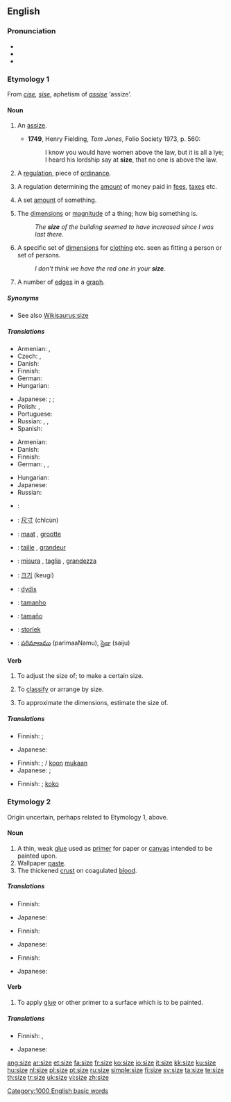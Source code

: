 ==English==

===Pronunciation===
* {{IPA|/saɪz/}}
* {{audio|en-us-size.ogg|Audio (US)}}
* {{rhymes|aɪz}}

===Etymology 1===
From {{etyl|fro}} ''[[cise]], [[sise]]'', aphetism of ''[[assise]]'' ‘assize’.

====Noun====
{{en-noun}}

# {{obsolete|_|except|_|dialectal}} An [[assize]].
#* '''1749''', Henry Fielding, ''Tom Jones'', Folio Society 1973, p. 560:
#*: I know you would have women above the law, but it is all a lye; I heard his lordship say at '''size''', that no one is above the law.
# {{obsolete}} A [[regulation]], piece of [[ordinance]].
# {{obsolete}} A regulation determining the [[amount]] of money paid in [[fees]], [[taxes]] etc.
# {{obsolete}} A set [[amount]] of something.
# The [[dimensions]] or [[magnitude]] of a thing; how big something is.
#: ''The '''size''' of the building seemed to have increased since I was last there.''
# A specific set of [[dimension]]s for [[clothing]] etc. seen as fitting a person or set of persons.
#: ''I don't think we have the red one in your '''size'''.''
# {{graph theory}} A number of [[edges]] in a [[graph]].

=====Synonyms=====
* See also [[Wikisaurus:size]]

=====Translations=====
{{trans-see|assize}}

{{trans-top|dimensions or magnitude of a thing}}
* Armenian: {{t-|hy|չափ|tr=čap|sc=Armn|xs=Armenian}},  {{t-|hy|մեծություն|tr=meçut’yun|sc=Armn|xs=Armenian}}
* Czech: {{t-|cs|velikost|f}}, {{t+|cs|rozměr|m}}
* Danish: {{t-|da|størrelse|c}}
* Finnish: {{t+|fi|koko}}
* German: {{t+|de|Größe|f}}
* Hungarian: {{t+|hu|méret}}
{{trans-mid}}
* Japanese: {{qualifier|dimension or magnitude}} {{t|ja|大きさ|tr=ōkisa|sc=Jpan}}; {{qualifier|dimension}} {{t|ja|寸法|tr=sunpō|sc=Jpan}}; {{qualifier|magnitude}} {{t|ja|規模|tr=kibo|sc=Jpan}}
* Polish: {{t+|pl|rozmiar|m}}, {{t+|pl|wielkość|f}}
* Portuguese: {{t|pt|tamanho|m}}
* Russian: {{t+|ru|размер|m|tr=razm'ér|sc=Cyrl}}, {{t+|ru|величина|f|tr=v'eličiná|sc=Cyrl}}, {{t|ru|объём|m|tr=objóm|sc=Cyrl}}
* Spanish: {{t+|es|tamaño|m}}
{{trans-bottom}}

{{trans-top|a specific set of dimensions for clothing}}
* Armenian: {{t-|hy|չափս|tr=čaps|sc=Armn|xs=Armenian}}
* Danish: {{t-|da|størrelse|c}}
* Finnish: {{t+|fi|koko}}
* German: {{t+|de|Größe|f}}, {{t-|de|Kleidergröße|f}}, {{t-|de|Konfektionsgröße|f}}
{{trans-mid}}
* Hungarian: {{t+|hu|méret}}
* Japanese: {{t-|ja|サイズ|tr=saizu|sc=Jpan}}
* Russian: {{t+|ru|размер|m|tr=razm'ér|sc=Cyrl}}
{{trans-bottom}}

{{trans-top|graph theory: a number of edges in a graph}}
{{trans-mid}}
{{trans-bottom}}

{{checktrans-top}}
* {{ttbc|Arabic}}: {{Arab|[[حجم]]}} {{IPAchar|(ħájem)}} {{m}}
* {{ttbc|Chinese}}: [[尺寸]] (chǐcùn)
* {{ttbc|Dutch}}: [[maat]] {{f}}, [[grootte]] {{f}}
* {{ttbc|French}}: [[taille]] {{f}}, [[grandeur]] {{f}}
* {{ttbc|Italian}}: [[misura]] {{f}}, [[taglia]] {{f}}, [[grandezza]] {{f}}
{{checktrans-mid}}
* {{ttbc|Korean}}: [[크기]] (keugi)
* {{ttbc|Lithuanian}}: [[dydis]] {{m}}
* {{ttbc|Portuguese}}: [[tamanho]] {{m}}
* {{ttbc|Spanish}}: [[tamaño]] {{m}}
* {{ttbc|Swedish}}: [[storlek]] {{c}}
* {{ttbc|Telugu}}: [[పరిమాణము]] (parimaaNamu), [[సైజు]] (saiju)
{{checktrans-bottom}}

====Verb====
{{en-verb|siz|ing}}

# {{transitive}} To adjust the size of; to make a certain size.
# {{transitive}} To [[classify]] or arrange by size.
# {{context|transitive|colloquial}} To approximate the dimensions, estimate the size of.

=====Translations=====
{{trans-top|to adjust the size of}}
* Finnish: ; {{t+|fi|sovittaa}}
{{trans-mid}}
* Japanese: {{t|ja|合わせる|tr=awaseru|sc=Jpan}}
{{trans-bottom}}

{{trans-top|to classify or arrange by size}}
* Finnish: ; {{t-|fi|luokitella}}/{{t+|fi|lajitella}} [[koko|koon]] [[mukaan]]
* Japanese: {{qualifier|classify}} {{t|ja|大きさ順に選別する|tr=ōkisa-jun ni senbetsu-suru|sc=Jpan}}; {{qualifier|arrange}} {{t|ja|大きさ順に並べる|tr=ōkisa-jun ni naraberu|sc=Jpan}}
{{trans-mid}}
{{trans-bottom}}

{{trans-top|to estimate the size of}}
* Finnish: ; {{t+|fi|arvioida}} [[koko]]
{{trans-mid}}
{{trans-bottom}}

===Etymology 2===
Origin uncertain, perhaps related to Etymology 1, above.

====Noun====
{{en-noun}}

# A thin, weak [[glue]] used as [[primer]] for paper or [[canvas]] intended to be painted upon.
# Wallpaper [[paste]].
# The thickened [[crust]] on coagulated [[blood]].

=====Translations=====
{{trans-top|thin, weak glue intended to be painted upon}}
* Finnish: {{t|fi|pohjuste}}
{{trans-mid}}
* Japanese: {{t+|ja|どうさ|tr=dōsa|sc=Jpan}}
{{trans-bottom}}

{{trans-top|wallpaper paste}}
* Finnish: {{t-|fi|liisteri}}
{{trans-mid}}
* Japanese: {{t+|ja|糊|tr=nori|sc=Jpan}}
{{trans-bottom}}

{{trans-top|thickened crust on coagulated blood}}
* Finnish: {{t+|fi|rupi}}
{{trans-mid}}
* Japanese: {{t-|ja|血糊|tr=chinori|sc=Jpan}}
{{trans-bottom}}

====Verb====
{{en-verb|siz|ing}}

# {{transitive}} To apply [[glue]] or other primer to a surface which is to be painted.

=====Translations=====
{{trans-top|to apply primer to a surface which is to be painted}}
* Finnish: {{t|fi|pohjustaa}}, {{t|fi|pohjamaalata}}
{{trans-mid}}
* Japanese: {{t|ja|どうさをひく|tr=dōsa wo hiku|sc=Jpan}}
{{trans-bottom}}

[[Category:1000 English basic words]]

[[ang:size]]
[[ar:size]]
[[et:size]]
[[fa:size]]
[[fr:size]]
[[ko:size]]
[[io:size]]
[[it:size]]
[[kk:size]]
[[ku:size]]
[[hu:size]]
[[nl:size]]
[[pl:size]]
[[pt:size]]
[[ru:size]]
[[simple:size]]
[[fi:size]]
[[sv:size]]
[[ta:size]]
[[te:size]]
[[th:size]]
[[tr:size]]
[[uk:size]]
[[vi:size]]
[[zh:size]]